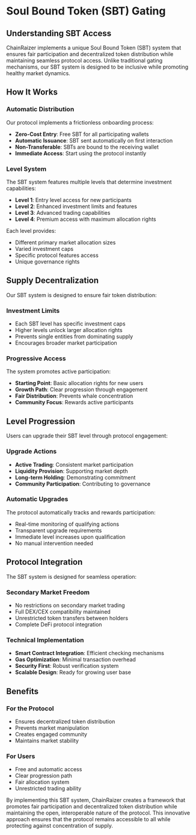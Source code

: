 
# Soul Bound Token (SBT) Gating

## Understanding SBT Access

ChainRaizer implements a unique Soul Bound Token (SBT) system that ensures fair participation and decentralized token distribution while maintaining seamless protocol access. Unlike traditional gating mechanisms, our SBT system is designed to be inclusive while promoting healthy market dynamics.

<Highlight 
  type="feature"
  title="Automatic Access"
  description="Every wallet interacting with ChainRaizer automatically receives a free SBT, ensuring zero friction for new participants while maintaining protocol security."
/>

## How It Works

### Automatic Distribution
Our protocol implements a frictionless onboarding process:
- **Zero-Cost Entry**: Free SBT for all participating wallets
- **Automatic Issuance**: SBT sent automatically on first interaction
- **Non-Transferable**: SBTs are bound to the receiving wallet
- **Immediate Access**: Start using the protocol instantly

### Level System

The SBT system features multiple levels that determine investment capabilities:

- **Level 1**: Entry level access for new participants
- **Level 2**: Enhanced investment limits and features
- **Level 3**: Advanced trading capabilities
- **Level 4**: Premium access with maximum allocation rights

Each level provides:
- Different primary market allocation sizes
- Varied investment caps
- Specific protocol features access
- Unique governance rights

## Supply Decentralization

Our SBT system is designed to ensure fair token distribution:

### Investment Limits
- Each SBT level has specific investment caps
- Higher levels unlock larger allocation rights
- Prevents single entities from dominating supply
- Encourages broader market participation

### Progressive Access
The system promotes active participation:
- **Starting Point**: Basic allocation rights for new users
- **Growth Path**: Clear progression through engagement
- **Fair Distribution**: Prevents whale concentration
- **Community Focus**: Rewards active participants

<Highlight 
  type="attention"
  title="Fair Distribution"
  description="Our SBT system ensures no single entity can dominate the token supply, promoting a healthy and decentralized market."
/>

## Level Progression

Users can upgrade their SBT level through protocol engagement:

### Upgrade Actions
- **Active Trading**: Consistent market participation
- **Liquidity Provision**: Supporting market depth
- **Long-term Holding**: Demonstrating commitment
- **Community Participation**: Contributing to governance

### Automatic Upgrades
The protocol automatically tracks and rewards participation:
- Real-time monitoring of qualifying actions
- Transparent upgrade requirements
- Immediate level increases upon qualification
- No manual intervention needed

## Protocol Integration

The SBT system is designed for seamless operation:

### Secondary Market Freedom
- No restrictions on secondary market trading
- Full DEX/CEX compatibility maintained
- Unrestricted token transfers between holders
- Complete DeFi protocol integration

### Technical Implementation
- **Smart Contract Integration**: Efficient checking mechanisms
- **Gas Optimization**: Minimal transaction overhead
- **Security First**: Robust verification system
- **Scalable Design**: Ready for growing user base

<Highlight 
  type="success"
  title="Balance Achieved"
  description="Our SBT system successfully balances open market access with supply decentralization, creating a more robust and fair trading environment."
/>

## Benefits

### For the Protocol
- Ensures decentralized token distribution
- Prevents market manipulation
- Creates engaged community
- Maintains market stability

### For Users
- Free and automatic access
- Clear progression path
- Fair allocation system
- Unrestricted trading ability

By implementing this SBT system, ChainRaizer creates a framework that promotes fair participation and decentralized token distribution while maintaining the open, interoperable nature of the protocol. This innovative approach ensures that the protocol remains accessible to all while protecting against concentration of supply.
